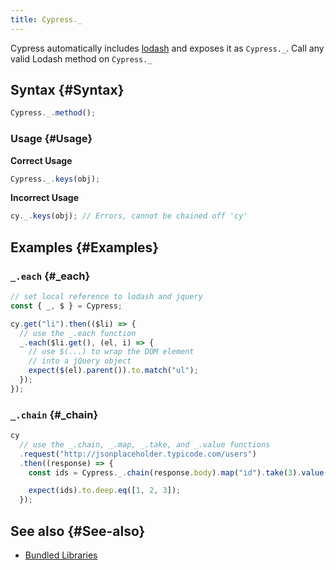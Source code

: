 ```yaml
---
title: Cypress._
---
```


Cypress automatically includes [lodash](https://lodash.com/) and exposes it as
`Cypress._`. Call any valid Lodash method on `Cypress._`

## Syntax {#Syntax}

```javascript
Cypress._.method();
```

### Usage {#Usage}

**<Icon name="check-circle" color="green" /> Correct Usage**

```javascript
Cypress._.keys(obj);
```

**<Icon name="exclamation-triangle" color="red" /> Incorrect Usage**

```javascript
cy._.keys(obj); // Errors, cannot be chained off 'cy'
```

## Examples {#Examples}

### `_.each` {#_each}

```javascript
// set local reference to lodash and jquery
const { _, $ } = Cypress;

cy.get("li").then(($li) => {
  // use the _.each function
  _.each($li.get(), (el, i) => {
    // use $(...) to wrap the DOM element
    // into a jQuery object
    expect($(el).parent()).to.match("ul");
  });
});
```

### `_.chain` {#_chain}

```javascript
cy
  // use the _.chain, _.map, _.take, and _.value functions
  .request("http://jsonplaceholder.typicode.com/users")
  .then((response) => {
    const ids = Cypress._.chain(response.body).map("id").take(3).value();

    expect(ids).to.deep.eq([1, 2, 3]);
  });
```

## See also {#See-also}

- [Bundled Libraries](/guides/references/bundled-libraries)
